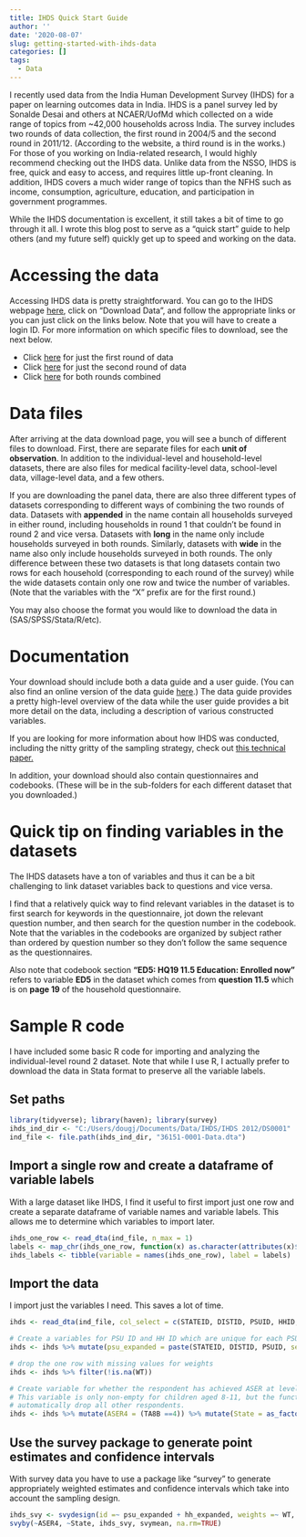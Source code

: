 ---
title: IHDS Quick Start Guide
author: ''
date: '2020-08-07'
slug: getting-started-with-ihds-data
categories: []
tags:
  - Data
---

I recently used data from the India Human Development Survey (IHDS) for a paper on learning outcomes data in India. IHDS is a panel survey led by Sonalde Desai and others at NCAER/UofMd which collected on a wide range of topics from ~42,000 households across India. The survey includes two rounds of data collection, the first round in 2004/5 and the second round in 2011/12. (According to the website, a third round is in the works.)
For those of you working on India-related research, I would highly recommend checking out the IHDS data. Unlike data from the NSSO, IHDS is free, quick and easy to access, and requires little up-front cleaning. In addition, IHDS covers a much wider range of topics than the NFHS such as income, consumption, agriculture, education, and participation in government programmes.

While the IHDS documentation is excellent, it still takes a bit of time to go through it all. I wrote this blog post to serve as a "quick start" guide to help others (and my future self) quickly get up to speed and working on the data. 


# Accessing the data
Accessing IHDS data is pretty straightforward. You can go to the IHDS webpage [here](https://ihds.umd.edu/), click on "Download Data", and follow the appropriate links or you can just click on the links below. Note that you will have to create a login ID. For more information on which specific files to download, see the next below.

* Click [here](https://www.icpsr.umich.edu/web/ICPSR/studies/22626) for just the first round of data
* Click [here](https://www.icpsr.umich.edu/web/DSDR/studies/36151) for just the second round of data
* Click [here](https://www.icpsr.umich.edu/web/ICPSR/studies/37382/datadocumentation) for both rounds combined


# Data files

After arriving at the data download page, you will see a bunch of different files to download. First, there are separate files for each **unit of observation**. In addition to the individual-level and household-level datasets, there are also files for medical facility-level data, school-level data, village-level data, and a few others.

If you are downloading the panel data, there are also three different types of datasets corresponding to different ways of combining the two rounds of data. Datasets with  **appended** in the name contain all households surveyed in either round, including households in round 1 that couldn't be found in round 2 and vice versa. Datasets with **long** in the name only include households surveyed in both rounds. Similarly, datasets with **wide** in the name also only include households surveyed in both rounds. The only difference between these two datasets is that long datasets contain two rows for each household (corresponding to each round of the survey) while the wide datasets contain only one row and twice the number of variables. (Note that the variables with the "X" prefix are for the first round.)

You may also choose the format you would like to download the data in (SAS/SPSS/Stata/R/etc).



# Documentation
Your download should include both a data guide and a user guide. (You can also find an online version of the data guide [here](https://www.icpsr.umich.edu/web/pages/DSDR/idhs-II-data-guide.html).) The data guide provides a pretty high-level overview of the data while the user guide provides a bit more detail on the data, including a description of various constructed variables. 

If you are looking for more information about how IHDS was conducted, including the nitty gritty of the sampling strategy, check out [this technical paper.](https://ihds.umd.edu/sites/default/files/publications/papers/technical%20paper%201.pdf) 

In addition, your download should also contain questionnaires and codebooks. (These will be in the sub-folders for each different dataset that you downloaded.)


# Quick tip on finding variables in the datasets
The IHDS datasets have a ton of variables and thus it can be a bit challenging to link dataset variables back to questions and vice versa.

I find that a relatively quick way to find relevant variables in the dataset is to first search for keywords in the questionnaire, jot down the relevant question number, and then search for the question number in the codebook.  Note that the variables in the codebooks are organized by subject rather than ordered by question number so they don't follow the same sequence as the questionnaires.

Also note that codebook section **"ED5: HQ19 11.5 Education: Enrolled now"** refers to variable **ED5** in the dataset which comes from **question 11.5** which is on **page 19** of the household questionnaire.



# Sample R code

I have included some basic R code for importing and analyzing the individual-level round 2 dataset. Note that while I use R, I actually prefer to download the data in Stata format to preserve all the variable labels.

## Set paths
```{r, message=FALSE, results='hide'}
library(tidyverse); library(haven); library(survey)
ihds_ind_dir <- "C:/Users/dougj/Documents/Data/IHDS/IHDS 2012/DS0001"
ind_file <- file.path(ihds_ind_dir, "36151-0001-Data.dta")
```


## Import a single row and create a dataframe of variable labels
With a large dataset like IHDS, I find it useful to first import just one row and create a separate dataframe of variable names and variable labels. This allows me to determine which variables to import later.
```{r, message=FALSE, results='hide'}
ihds_one_row <- read_dta(ind_file, n_max = 1)
labels <- map_chr(ihds_one_row, function(x) as.character(attributes(x)$label)[1])
ihds_labels <- tibble(variable = names(ihds_one_row), label = labels)
```

## Import the data
I import just the variables I need. This saves a lot of time.

```{r, message=FALSE, results='hide'}
ihds <- read_dta(ind_file, col_select = c(STATEID, DISTID, PSUID, HHID, HHSPLITID, PERSONID, IDPSU, WT,  TA8B))

# Create a variables for PSU ID and HH ID which are unique for each PSU and household. This is required for the survey package.
ihds <- ihds %>% mutate(psu_expanded = paste(STATEID, DISTID, PSUID, sep ="-"), hh_expanded = paste(STATEID, DISTID, PSUID, HHID, HHSPLITID, sep ="-"))

# drop the one row with missing values for weights
ihds <- ihds %>% filter(!is.na(WT))

# Create variable for whether the respondent has achieved ASER at level 4. 
# This variable is only non-empty for children aged 8-11, but the functions below
# automatically drop all other respondents.
ihds <- ihds %>% mutate(ASER4 = (TA8B ==4)) %>% mutate(State = as_factor(STATEID))
```

## Use the survey package to generate point estimates and confidence intervals
With survey data you have to use a package like "survey" to generate appropriately weighted estimates and confidence intervals which take into account the sampling design.
``` {r}
ihds_svy <- svydesign(id =~ psu_expanded + hh_expanded, weights =~ WT, data = ihds)
svyby(~ASER4, ~State, ihds_svy, svymean, na.rm=TRUE)

```





